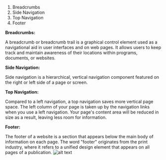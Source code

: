 1. Breadcrumbs
2. Side Navigation
3. Top Navigation
4. Footer

**Breadcrumbs:**

A breadcrumb or breadcrumb trail is a graphical control element used as a navigational aid in user interfaces and on web pages. It allows users to keep track and maintain awareness of their locations within programs, documents, or websites.

**Side Navigation:**

Side navigation is a hierarchical, vertical navigation component featured on the right or left side of a page or screen.

**Top Navigation:**

Compared to a left navigation, a top navigation saves more vertical page space. The left column of your page is taken up by the navigation links when you use a left navigation. Your page's content area will be reduced in size as a result, leaving less room for information.


**Footer:**

The footer of a website is a section that appears below the main body of information on each page. The word "footer" originates from the print industry, where it refers to a unified design element that appears on all pages of a publication.
![alt text](/footer.png)